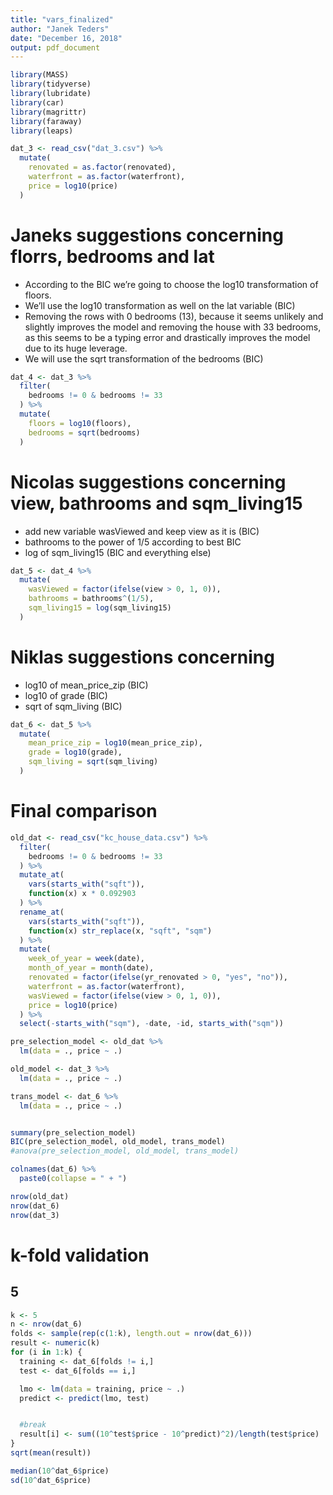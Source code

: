 ```yaml
---
title: "vars_finalized"
author: "Janek Teders"
date: "December 16, 2018"
output: pdf_document
---
```


```r
library(MASS)
library(tidyverse)
library(lubridate)
library(car)
library(magrittr)
library(faraway)
library(leaps)

dat_3 <- read_csv("dat_3.csv") %>%
  mutate(
    renovated = as.factor(renovated),
    waterfront = as.factor(waterfront),
    price = log10(price)
  )
```

# Janeks suggestions concerning florrs, bedrooms and lat

- According to the BIC we're going to choose the log10 transformation of floors.
- We'll use the log10 transformation as well on the lat variable (BIC)
- Removing the rows with 0 bedrooms (13), because it seems unlikely and slightly improves the model and removing the house with 33 bedrooms, as this seems to be a typing error and drastically improves the model due to its huge leverage.
- We will use the sqrt transformation of the bedrooms (BIC)
```r
dat_4 <- dat_3 %>%
  filter(
    bedrooms != 0 & bedrooms != 33
  ) %>%
  mutate(
    floors = log10(floors),
    bedrooms = sqrt(bedrooms)
  )
```

# Nicolas suggestions concerning view, bathrooms and sqm_living15

- add new variable wasViewed and keep view as it is (BIC)
- bathrooms to the power of 1/5 according to best BIC
- log of sqm_living15 (BIC and everything else)

```r
dat_5 <- dat_4 %>%
  mutate(
    wasViewed = factor(ifelse(view > 0, 1, 0)),
    bathrooms = bathrooms^(1/5),
    sqm_living15 = log(sqm_living15)
  )
```

# Niklas suggestions concerning 

- log10 of mean_price_zip (BIC)
- log10 of grade (BIC)
- sqrt of sqm_living (BIC)

```r
dat_6 <- dat_5 %>%
  mutate(
    mean_price_zip = log10(mean_price_zip),
    grade = log10(grade),
    sqm_living = sqrt(sqm_living)
  )
```

# Final comparison

```r
old_dat <- read_csv("kc_house_data.csv") %>%
  filter(
    bedrooms != 0 & bedrooms != 33
  ) %>%
  mutate_at(
    vars(starts_with("sqft")),
    function(x) x * 0.092903
  ) %>%
  rename_at(
    vars(starts_with("sqft")),
    function(x) str_replace(x, "sqft", "sqm")
  ) %>%
  mutate(
    week_of_year = week(date),
    month_of_year = month(date),
    renovated = factor(ifelse(yr_renovated > 0, "yes", "no")),
    waterfront = as.factor(waterfront),
    wasViewed = factor(ifelse(view > 0, 1, 0)),
    price = log10(price)
  ) %>%
  select(-starts_with("sqm"), -date, -id, starts_with("sqm"))

pre_selection_model <- old_dat %>%
  lm(data = ., price ~ .)

old_model <- dat_3 %>%
  lm(data = ., price ~ .)

trans_model <- dat_6 %>%
  lm(data = ., price ~ .)


summary(pre_selection_model)
BIC(pre_selection_model, old_model, trans_model)
#anova(pre_selection_model, old_model, trans_model)

colnames(dat_6) %>%
  paste0(collapse = " + ")

nrow(old_dat)
nrow(dat_6)
nrow(dat_3)
```

# k-fold validation
## 5
```r
k <- 5
n <- nrow(dat_6)
folds <- sample(rep(c(1:k), length.out = nrow(dat_6)))
result <- numeric(k)
for (i in 1:k) {
  training <- dat_6[folds != i,]
  test <- dat_6[folds == i,]

  lmo <- lm(data = training, price ~ .)
  predict <- predict(lmo, test)


  #break
  result[i] <- sum((10^test$price - 10^predict)^2)/length(test$price)
}
sqrt(mean(result))

median(10^dat_6$price)
sd(10^dat_6$price)
```

